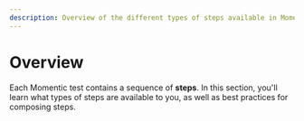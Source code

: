 ```yaml
---
description: Overview of the different types of steps available in Momentic.
---
```



# Overview

Each Momentic test contains a sequence of **steps**. In this section, you'll learn what types of steps are available to you, as well as best practices for composing steps.

<Cards>
  <Card title="AI actions" href="/docs/step-types/ai-actions" />
  <Card title="AI checks" href="/docs/step-types/ai-checks" />
  <Card title="Preset actions" href="/docs/step-types/preset-actions" />
  <Card title="Modules" href="/docs/step-types/modules" />
</Cards>
